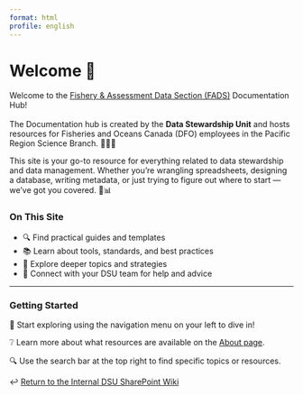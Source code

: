 ```yaml
---
format: html
profile: english
---
```


# Welcome 👋 

Welcome to the [Fishery & Assessment Data Section (FADS)](https://086gc.sharepoint.com/sites/FisheryAssessmentDataSectionWiki/SitePages/CollabHome.aspx) Documentation Hub! \
\
The Documentation hub is created by the **Data Stewardship Unit** and hosts resources for Fisheries and Oceans Canada (DFO) employees in the Pacific Region Science Branch. 🌊🔬🌲

This site is your go-to resource for everything related to data stewardship and data management. Whether you're wrangling spreadsheets, designing a database, writing metadata, or just trying to figure out where to start — we’ve got you covered. 💪📊

### On This Site

-   🔍 Find practical guides and templates
-   📚 Learn about tools, standards, and best practices
-   🧠 Explore deeper topics and strategies
-   🤝 Connect with your DSU team for help and advice

------------------------------------------------------------------------

### Getting Started

🧭 Start exploring using the navigation menu on your left to dive in!

❔ Learn more about what resources are available on the [About page](dsu_documentation.qmd).

🔍 Use the search bar at the top right to find specific topics or resources.





↩️ [Return to the Internal DSU SharePoint Wiki](https://086gc.sharepoint.com/sites/FisheryAssessmentDataSectionWiki/SitePages/Data-Stewardship-Unit(1).aspx)
